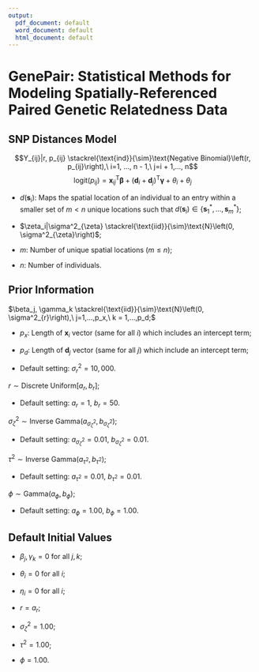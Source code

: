 ```yaml
---
output:
  pdf_document: default
  word_document: default
  html_document: default
---
```

# GenePair: Statistical Methods for Modeling Spatially-Referenced Paired Genetic Relatedness Data

## SNP Distances Model
$$Y_{ij}|r, p_{ij} \stackrel{\text{ind}}{\sim}\text{Negative Binomial}\left(r, p_{ij}\right),\ i=1, ..., n - 1,\ j=i + 1,..., n$$
$$\text{logit}\left(p_{ij}\right) = \textbf{x}_{ij}^{\text{T}}\boldsymbol{\beta} + \left(\textbf{d}_{i} + \textbf{d}_{j}\right)^{\text{T}}\boldsymbol{\gamma} + \theta_i + \theta_j$$
\begin{align*} \begin{split}
    &\theta_i = \eta\left\{d\left(\textbf{s}_i\right)\right\} + \zeta_i,\ i=1,\hdots,n, \\
    &\boldsymbol{\eta}^{\text{T}} = \left\{\eta\left(\textbf{s}_1^*\right), \hdots, \eta\left(\textbf{s}_m^*\right)\right\} | \phi, \tau^2 \sim \text{MVN}\left\{\boldsymbol{0}_m, \tau^2 \Sigma\left(\phi\right)\right\}, \text{ and}\\
    &\Sigma\left(\phi\right)_{ij} = \text{Corr}\left\{\eta\left(\textbf{s}_i^*\right), \eta\left(\textbf{s}_j^*\right)\right\} = \exp\left\{-\phi \left\|\textbf{s}_i^* - \textbf{s}_j^* \right\|\right\}.
\end{split} \end{align*}

* $d\left(\textbf{s}_i\right)$: Maps the spatial location of an individual to an entry within a smaller set of $m < n$ unique locations such that $d\left(\textbf{s}_i\right) \in \left\{\textbf{s}_1^*, \hdots, \textbf{s}_m^*\right\}$;

* $\zeta_i|\sigma^2_{\zeta} \stackrel{\text{iid}}{\sim}\text{N}\left(0, \sigma^2_{\zeta}\right)$;

* $m$: Number of unique spatial locations ($m \leq n$);

* $n$: Number of individuals.


## Prior Information
$\beta_j, \gamma_k \stackrel{\text{iid}}{\sim}\text{N}\left(0, \sigma^2_{r}\right),\ j=1,...,p_x,\ k = 1,...,p_d;$

* $p_x$: Length of $\textbf{x}_i$ vector (same for all $i$) which includes an intercept term;

* $p_d$: Length of $\textbf{d}_j$ vector (same for all $j$) which \textbf{does not} include an intercept term;

* Default setting: $\sigma^2_{r} = 10,000.$

$r \sim \text{Discrete Uniform}\left[a_r, b_r\right];$

* Default setting: $a_r = 1$, $b_r = 50.$

$\sigma^2_{\zeta} \sim \text{Inverse Gamma}\left(a_{\sigma^2_{\zeta}}, b_{\sigma^2_{\zeta}}\right);$

* Default setting: $a_{\sigma^2_{\zeta}} = 0.01$, $b_{\sigma^2_{\zeta}} = 0.01.$

$\tau^2 \sim \text{Inverse Gamma}\left(a_{\tau^2}, b_{\tau^2}\right);$

* Default setting: $a_{\tau^2} = 0.01$, $b_{\tau^2} = 0.01.$

$\phi \sim \text{Gamma}\left(a_{\phi}, b_{\phi}\right);$

* Default setting: $a_{\phi} = 1.00$, $b_{\phi} = 1.00.$

## Default Initial Values
* $\beta_j, \gamma_k = 0$ for all $j,k$;

* $\theta_i = 0$ for all $i$;

* $\eta_i = 0$ for all $i$;

* $r = a_r$;

* $\sigma^2_{\zeta} = 1.00$;

* $\tau^2 = 1.00$;

* $\phi = 1.00$.


